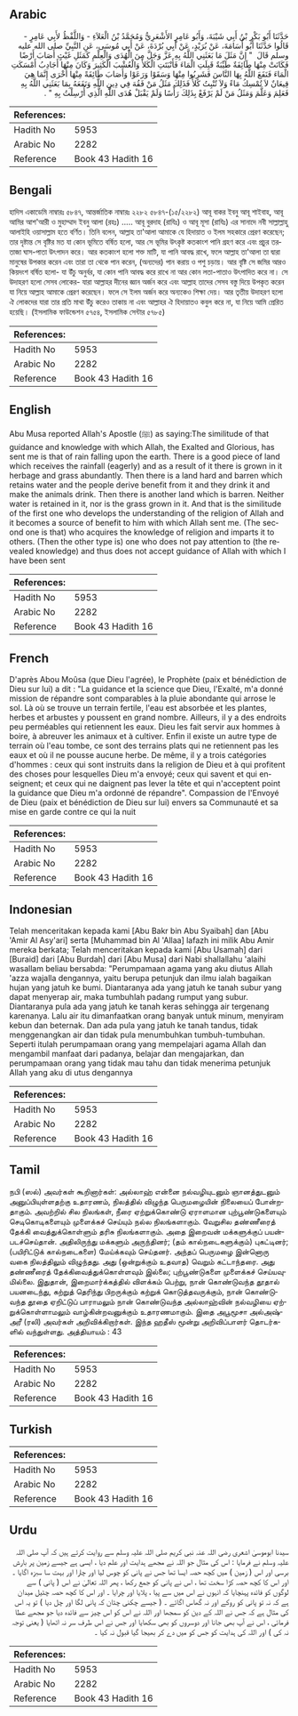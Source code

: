 ## Arabic


<div dir="rtl" lang="ar" style={{fontSize:'larger',backgroundColor:'#f8f9fa',padding:20}}>
حَدَّثَنَا أَبُو بَكْرِ بْنُ أَبِي شَيْبَةَ، وَأَبُو عَامِرٍ الأَشْعَرِيُّ وَمُحَمَّدُ بْنُ الْعَلاَءِ - وَاللَّفْظُ لأَبِي عَامِرٍ - قَالُوا حَدَّثَنَا أَبُو أُسَامَةَ، عَنْ بُرَيْدٍ، عَنْ أَبِي بُرْدَةَ، عَنْ أَبِي مُوسَى، عَنِ النَّبِيِّ صلى الله عليه وسلم قَالَ ‏ "‏ إِنَّ مَثَلَ مَا بَعَثَنِي اللَّهُ بِهِ عَزَّ وَجَلَّ مِنَ الْهُدَى وَالْعِلْمِ كَمَثَلِ غَيْثٍ أَصَابَ أَرْضًا فَكَانَتْ مِنْهَا طَائِفَةٌ طَيِّبَةٌ قَبِلَتِ الْمَاءَ فَأَنْبَتَتِ الْكَلأَ وَالْعُشْبَ الْكَثِيرَ وَكَانَ مِنْهَا أَجَادِبُ أَمْسَكَتِ الْمَاءَ فَنَفَعَ اللَّهُ بِهَا النَّاسَ فَشَرِبُوا مِنْهَا وَسَقَوْا وَرَعَوْا وَأَصَابَ طَائِفَةً مِنْهَا أُخْرَى إِنَّمَا هِيَ قِيعَانٌ لاَ تُمْسِكُ مَاءً وَلاَ تُنْبِتُ كَلأً فَذَلِكَ مَثَلُ مَنْ فَقُهَ فِي دِينِ اللَّهِ وَنَفَعَهُ بِمَا بَعَثَنِي اللَّهُ بِهِ فَعَلِمَ وَعَلَّمَ وَمَثَلُ مَنْ لَمْ يَرْفَعْ بِذَلِكَ رَأْسًا وَلَمْ يَقْبَلْ هُدَى اللَّهِ الَّذِي أُرْسِلْتُ بِهِ ‏"‏ ‏.‏
</div>
<div style={{backgroundColor:'#f8f9fa',padding:20, marginBottom: 10}}><table> <thead> <tr> <th>References:</th> <th></th> </tr> </thead> <tbody><tr><td>Hadith No</td><td>5953</td></tr><tr><td>Arabic No</td><td>2282</td></tr><tr><td>Reference</td><td>Book 43 Hadith 16</td></tr></tbody></table></div>

## Bengali


<div dir="ltr" lang="bn" style={{fontSize:'larger',backgroundColor:'#f8f9fa',padding:20}}>
হাদিস একাডেমি নাম্বারঃ ৫৮৪৭, আন্তর্জাতিক নাম্বারঃ ২২৮২ ৫৮৪৭-(১৫/২২৮২) আবূ বাকর ইবনু আবূ শাইবাহ, আবূ আমির আশ'আরী ও মুহাম্মাদ ইবনু আলা (রহঃ) ..... আবূ বুরদাহ (রাযিঃ) ও আবূ মূসা (রাযিঃ) এর সানাদে নবী সাল্লাল্লাহু আলাইহি ওয়াসাল্লাম হতে বর্ণিত। তিনি বলেন, আল্লাহ তা'আলা আমাকে যে হিদায়াত ও ইলম সহকারে প্রেরণ করেছেন; তার দৃষ্টান্ত সে বৃষ্টির মত যা কোন ভূমিতে বর্ষিত হলো, আর সে ভূমির উৎকৃষ্ট কতকাংশ পানি গ্রহণ করে এবং প্রচুর তরতাজা ঘাস-পাতা উৎপাদন করে। আর কতকাংশ হলো শক্ত মাটি, যা পানি আবদ্ধ রাখে, ফলে আল্লাহ তা'আলা তা দ্বারা মানুষের উপকার করেন এবং তারা তা থেকে পান করেন, (অন্যদের) পান করায় ও পশু চড়ায়। আর বৃষ্টি সে জমির আরও কিয়দংশ বর্ষিত হলো- যা উঁচু অনুর্বর, যা কোন পানি আবদ্ধ করে রাখে না আর কোন লতা-পাতাও উৎপাদিত করে না। সে উদাহরণ হলো সেসব লোকের- যারা আল্লাহর দীনের জ্ঞান অর্জন করে এবং আল্লাহ তাদের সেসব বস্তু দিয়ে উপকৃত করেন যা নিয়ে আল্লাহ আমাকে প্রেরণ করেছেন। ফলে সে ইলম অর্জন করে অন্যকেও শিক্ষা দেয়। আর তৃতীয় উদাহরণ হলো ঐ লোকদের যারা তার প্রতি মাথা উঁচু করেও তাকায় না এবং আল্লাহর ঐ হিদায়াতও কবুল করে না, যা নিয়ে আমি প্রেরিত হয়েছি। (ইসলামিক ফাউন্ডেশন ৫৭৫৪, ইসলামিক সেন্টার ৫৭৮৫)
</div>
<div style={{backgroundColor:'#f8f9fa',padding:20, marginBottom: 10}}><table> <thead> <tr> <th>References:</th> <th></th> </tr> </thead> <tbody><tr><td>Hadith No</td><td>5953</td></tr><tr><td>Arabic No</td><td>2282</td></tr><tr><td>Reference</td><td>Book 43 Hadith 16</td></tr></tbody></table></div>

## English


<div dir="ltr" lang="en" style={{fontSize:'larger',backgroundColor:'#f8f9fa',padding:20}}>
Abu Musa reported Allah's Apostle (ﷺ) as saying:The similitude of that guidance and knowledge with which Allah, the Exalted and Glorious, has sent me is that of rain falling upon the earth. There is a good piece of land which receives the rainfall (eagerly) and as a result of it there is grown in it herbage and grass abundantly. Then there is a land hard and barren which retains water and the people derive benefit from it and they drink it and make the animals drink. Then there is another land which is barren. Neither water is retained in it, nor is the grass grown in it. And that is the similitude of the first one who develops the understanding of the religion of Allah and it becomes a source of benefit to him with which Allah sent me. (The second one is that) who acquires the knowledge of religion and imparts it to others. (Then the other type is) one who does not pay attention to (the revealed knowledge) and thus does not accept guidance of Allah with which I have been sent
</div>
<div style={{backgroundColor:'#f8f9fa',padding:20, marginBottom: 10}}><table> <thead> <tr> <th>References:</th> <th></th> </tr> </thead> <tbody><tr><td>Hadith No</td><td>5953</td></tr><tr><td>Arabic No</td><td>2282</td></tr><tr><td>Reference</td><td>Book 43 Hadith 16</td></tr></tbody></table></div>

## French


<div dir="ltr" lang="fr" style={{fontSize:'larger',backgroundColor:'#f8f9fa',padding:20}}>
D'après Abou Moûsa (que Dieu l'agrée), le Prophète (paix et bénédiction de Dieu sur lui) a dit : "La guidance et la science que Dieu, l'Exalté, m'a donné mission de répandre sont comparables à la pluie abondante qui arrose le sol. Là où se trouve un terrain fertile, l'eau est absorbée et les plantes, herbes et arbustes y poussent en grand nombre. Ailleurs, il y a des endroits peu perméables qui retiennent les eaux. Dieu les fait servir aux hommes à boire, à abreuver les animaux et à cultiver. Enfin il existe un autre type de terrain où l'eau tombe, ce sont des terrains plats qui ne retiennent pas les eaux et où il ne pousse aucune herbe. De même, il y a trois catégories d'hommes : ceux qui sont instruits dans la religion de Dieu et à qui profitent des choses pour lesquelles Dieu m'a envoyé; ceux qui savent et qui enseignent; et ceux qui ne daignent pas lever la tête et qui n'acceptent point la guidance que Dieu m'a ordonné de répandre". Compassion de l'Envoyé de Dieu (paix et bénédiction de Dieu sur lui) envers sa Communauté et sa mise en garde contre ce qui la nuit
</div>
<div style={{backgroundColor:'#f8f9fa',padding:20, marginBottom: 10}}><table> <thead> <tr> <th>References:</th> <th></th> </tr> </thead> <tbody><tr><td>Hadith No</td><td>5953</td></tr><tr><td>Arabic No</td><td>2282</td></tr><tr><td>Reference</td><td>Book 43 Hadith 16</td></tr></tbody></table></div>

## Indonesian


<div dir="ltr" lang="id" style={{fontSize:'larger',backgroundColor:'#f8f9fa',padding:20}}>
Telah menceritakan kepada kami [Abu Bakr bin Abu Syaibah] dan [Abu 'Amir Al Asy'ari] serta [Muhammad bin Al 'Allaa] lafazh ini milik Abu Amir mereka berkata; Telah menceritakan kepada kami [Abu Usamah] dari [Buraid] dari [Abu Burdah] dari [Abu Musa] dari Nabi shallallahu 'alaihi wasallam beliau bersabda: "Perumpamaan agama yang aku diutus Allah 'azza wajalla dengannya, yaitu berupa petunjuk dan ilmu ialah bagaikan hujan yang jatuh ke bumi. Diantaranya ada yang jatuh ke tanah subur yang dapat menyerap air, maka tumbuhlah padang rumput yang subur. Diantaranya pula ada yang jatuh ke tanah keras sehingga air tergenang karenanya. Lalu air itu dimanfaatkan orang banyak untuk minum, menyiram kebun dan beternak. Dan ada pula yang jatuh ke tanah tandus, tidak menggenangkan air dan tidak pula menumbuhkan tumbuh-tumbuhan. Seperti itulah perumpamaan orang yang mempelajari agama Allah dan mengambil manfaat dari padanya, belajar dan mengajarkan, dan perumpamaan orang yang tidak mau tahu dan tidak menerima petunjuk Allah yang aku di utus dengannya
</div>
<div style={{backgroundColor:'#f8f9fa',padding:20, marginBottom: 10}}><table> <thead> <tr> <th>References:</th> <th></th> </tr> </thead> <tbody><tr><td>Hadith No</td><td>5953</td></tr><tr><td>Arabic No</td><td>2282</td></tr><tr><td>Reference</td><td>Book 43 Hadith 16</td></tr></tbody></table></div>

## Tamil


<div dir="ltr" lang="ta" style={{fontSize:'larger',backgroundColor:'#f8f9fa',padding:20}}>
நபி (ஸல்) அவர்கள் கூறினார்கள்: அல்லாஹ் என்னை நல்வழியுடனும் ஞானத்துடனும் அனுப்பியுள்ளதற்கு உதாரணம், நிலத்தில் விழுந்த பெருமழையின் நிலையைப் போன்றதாகும். அவற்றில் சில நிலங்கள், நீரை ஏற்றுக்கொண்டு ஏராளமான புற்பூண்டுகளையும் செடிகொடிகளையும் முளைக்கச் செய்யும் நல்ல நிலங்களாகும். வேறுசில தண்ணீரைத் தேக்கி வைத்துக்கொள்ளும் தரிசு நிலங்களாகும். அதை இறைவன் மக்களுக்குப் பயன்படச்செய்தான். அதிலிருந்து மக்களும் அருந்தினர்; (தம் கால்நடைகளுக்கும்) புகட்டினர்; (பயிரிட்டுக் கால்நடைகளை) மேய்க்கவும் செய்தனர். அந்தப் பெருமழை இன்னொரு வகை நிலத்திலும் விழுந்தது. அது (ஒன்றுக்கும் உதவாத) வெறும் கட்டாந்தரை. அது தண்ணீரைத் தேக்கிவைத்துக்கொள்ளவும் இல்லை; புற்பூண்டுகளை முளைக்கச் செய்யவுமில்லை. இதுதான், இறைமார்க்கத்தில் விளக்கம் பெற்று, நான் கொண்டுவந்த தூதால் பயனடைந்து, கற்றுத் தெரிந்து பிறருக்கும் கற்றுக் கொடுத்தவருக்கும், நான் கொண்டுவந்த தூதை ஏறிட்டுப் பாராமலும் நான் கொண்டுவந்த அல்லாஹ்வின் நல்வழியை ஏற்றுக்கொள்ளாமலும் வாழ்கின்றவனுக்கும் உதாரணமாகும். இதை அபூமூசா அல்அஷ்அரீ (ரலி) அவர்கள் அறிவிக்கிறார்கள். இந்த ஹதீஸ் மூன்று அறிவிப்பாளர் தொடர்களில் வந்துள்ளது. அத்தியாயம் : 43
</div>
<div style={{backgroundColor:'#f8f9fa',padding:20, marginBottom: 10}}><table> <thead> <tr> <th>References:</th> <th></th> </tr> </thead> <tbody><tr><td>Hadith No</td><td>5953</td></tr><tr><td>Arabic No</td><td>2282</td></tr><tr><td>Reference</td><td>Book 43 Hadith 16</td></tr></tbody></table></div>

## Turkish


<div dir="ltr" lang="tr" style={{fontSize:'larger',backgroundColor:'#f8f9fa',padding:20}}>

</div>
<div style={{backgroundColor:'#f8f9fa',padding:20, marginBottom: 10}}><table> <thead> <tr> <th>References:</th> <th></th> </tr> </thead> <tbody><tr><td>Hadith No</td><td>5953</td></tr><tr><td>Arabic No</td><td>2282</td></tr><tr><td>Reference</td><td>Book 43 Hadith 16</td></tr></tbody></table></div>

## Urdu


<div dir="rtl" lang="ur" style={{fontSize:'larger',backgroundColor:'#f8f9fa',padding:20}}>
سیدنا ابوموسیٰ اشعری رضی اللہ عنہ نبی کریم صلی اللہ علیہ وسلم سے روایت کرتے ہیں کہ آپ صلی اللہ علیہ وسلم نے فرمایا : اس کی مثال جو اللہ نے مجھے ہدایت اور علم دیا ، ایسی ہے جیسے زمین پر بارش برسی اور اس ( زمین ) میں کچھ حصہ ایسا تھا جس نے پانی کو چوس لیا اور چارا اور بہت سا سبزہ اگایا ۔ اور اس کا کچھ حصہ کڑا سخت تھا ، اس نے پانی کو جمع رکھا ، پھر اللہ تعالیٰ نے اس ( پانی ) سے لوگوں کو فائدہ پہنچایا کہ انہوں نے اس میں سے پیا ، پلایا اور چرایا ۔ اور اس کا کچھ حصہ چٹیل میدان ہے کہ نہ تو پانی کو روکے اور نہ گھاس اگائے ۔ ( جیسے چکنی چٹان کہ پانی لگا اور چل دیا ) تو یہ اس کی مثال ہے کہ جس نے اللہ کے دین کو سمجھا اور اللہ نے اس کو اس چیز سے فائدہ دیا جو مجھے عطا فرمائی ، اس نے آپ بھی جانا اور دوسروں کو بھی سکھایا اور جس نے اس طرف سر نہ اٹھایا ( یعنی توجہ نہ کی ) اور اللہ کی ہدایت کو جس کو میں دے کر بھیجا گیا قبول نہ کیا ۔
</div>
<div style={{backgroundColor:'#f8f9fa',padding:20, marginBottom: 10}}><table> <thead> <tr> <th>References:</th> <th></th> </tr> </thead> <tbody><tr><td>Hadith No</td><td>5953</td></tr><tr><td>Arabic No</td><td>2282</td></tr><tr><td>Reference</td><td>Book 43 Hadith 16</td></tr></tbody></table></div>